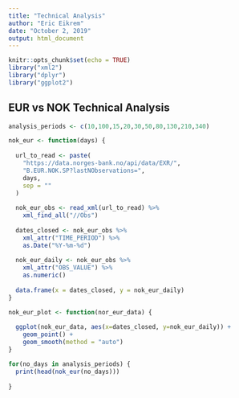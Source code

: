 ```yaml
---
title: "Technical Analysis"
author: "Eric Eikrem"
date: "October 2, 2019"
output: html_document
---
```


```r
knitr::opts_chunk$set(echo = TRUE)
library("xml2")
library("dplyr")
library("ggplot2")
```

## EUR vs NOK Technical Analysis

```r
analysis_periods <- c(10,100,15,20,30,50,80,130,210,340)

nok_eur <- function(days) {
  
  url_to_read <- paste(
    "https://data.norges-bank.no/api/data/EXR/",
    "B.EUR.NOK.SP?lastNObservations=",
    days,
    sep = ""
  )
  
  nok_eur_obs <- read_xml(url_to_read) %>%
    xml_find_all("//Obs")
  
  dates_closed <- nok_eur_obs %>% 
    xml_attr("TIME_PERIOD") %>% 
    as.Date("%Y-%m-%d")
  
  nok_eur_daily <- nok_eur_obs %>% 
    xml_attr("OBS_VALUE") %>% 
    as.numeric()
  
  data.frame(x = dates_closed, y = nok_eur_daily)
}

nok_eur_plot <- function(nor_eur_data) {
  
  ggplot(nok_eur_data, aes(x=dates_closed, y=nok_eur_daily)) +
    geom_point() +
    geom_smooth(method = "auto")
}

for(no_days in analysis_periods) {
  print(head(nok_eur(no_days)))
  
}
```


